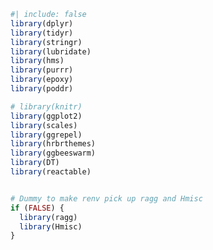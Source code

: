 ```r
#| include: false
library(dplyr)
library(tidyr)
library(stringr)
library(lubridate)
library(hms)
library(purrr)
library(epoxy)
library(poddr)

# library(knitr)
library(ggplot2)
library(scales)
library(ggrepel)
library(hrbrthemes)
library(ggbeeswarm)
library(DT)
library(reactable)


# Dummy to make renv pick up ragg and Hmisc
if (FALSE) {
  library(ragg)
  library(Hmisc)
}
```
